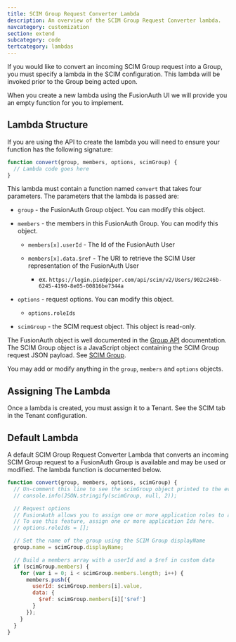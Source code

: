 ```yaml
---
title: SCIM Group Request Converter Lambda
description: An overview of the SCIM Group Request Converter lambda.
navcategory: customization
section: extend
subcategory: code
tertcategory: lambdas
---
```


If you would like to convert an incoming SCIM Group request into a Group, you must specify a lambda in the SCIM configuration. This lambda will be invoked prior to the Group being acted upon.

When you create a new lambda using the FusionAuth UI we will provide you an empty function for you to implement.

## Lambda Structure

If you are using the API to create the lambda you will need to ensure your function has the following signature:

```javascript
function convert(group, members, options, scimGroup) {
  // Lambda code goes here
}
```

This lambda must contain a function named `convert` that takes four parameters. The parameters that the lambda is passed are:

* `group` - the FusionAuth Group object. You can modify this object.
* `members` - the members in this FusionAuth Group. You can modify this object.
  * `members[x].userId` - The Id of the FusionAuth User
  * `members[x].data.$ref` - The URI to retrieve the SCIM User representation of the FusionAuth User

    * ex. `https://login.piedpiper.com/api/scim/v2/Users/902c246b-6245-4190-8e05-00816be7344a`

* `options` - request options. You can modify this object.
  * `options.roleIds`
* `scimGroup` - the SCIM request object. This object is read-only.

The FusionAuth object is well documented in the [Group API](/docs/apis/groups) documentation. The SCIM Group object is a JavaScript object containing the SCIM Group request JSON payload. See [SCIM Group](https://datatracker.ietf.org/doc/html/rfc7643#section-4.2).

You may add or modify anything in the `group`, `members` and `options` objects.

## Assigning The Lambda

Once a lambda is created, you must assign it to a Tenant. See the SCIM tab in the Tenant configuration.

## Default Lambda

A default SCIM Group Request Converter Lambda that converts an incoming SCIM Group request to a FusionAuth Group is available and may be used or modified. The lambda function is documented below.

```javascript
function convert(group, members, options, scimGroup) {
  // Un-comment this line to see the scimGroup object printed to the event log
  // console.info(JSON.stringify(scimGroup, null, 2));

  // Request options
  // FusionAuth allows you to assign one or more application roles to a group.
  // To use this feature, assign one or more application Ids here.
  // options.roleIds = [];

  // Set the name of the group using the SCIM Group displayName
  group.name = scimGroup.displayName;

  // Build a members array with a userId and a $ref in custom data
  if (scimGroup.members) {
    for (var i = 0; i < scimGroup.members.length; i++) {
      members.push({
        userId: scimGroup.members[i].value,
        data: {
          $ref: scimGroup.members[i]['$ref']
        }
      });
    }
  }
}
```
